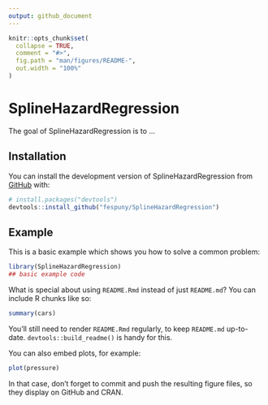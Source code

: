 ```yaml
---
output: github_document
---
```


<!-- README.md is generated from README.Rmd. Please edit that file -->

```r
knitr::opts_chunk$set(
  collapse = TRUE,
  comment = "#>",
  fig.path = "man/figures/README-",
  out.width = "100%"
)
```

# SplineHazardRegression

<!-- badges: start -->
<!-- badges: end -->

The goal of SplineHazardRegression is to ...

## Installation

You can install the development version of SplineHazardRegression from [GitHub](https://github.com/) with:

``` r
# install.packages("devtools")
devtools::install_github("fespuny/SplineHazardRegression")
```

## Example

This is a basic example which shows you how to solve a common problem:

```r
library(SplineHazardRegression)
## basic example code
```

What is special about using `README.Rmd` instead of just `README.md`? You can include R chunks like so:

```r
summary(cars)
```

You'll still need to render `README.Rmd` regularly, to keep `README.md` up-to-date. `devtools::build_readme()` is handy for this.

You can also embed plots, for example:

```r
plot(pressure)
```

In that case, don't forget to commit and push the resulting figure files, so they display on GitHub and CRAN.
